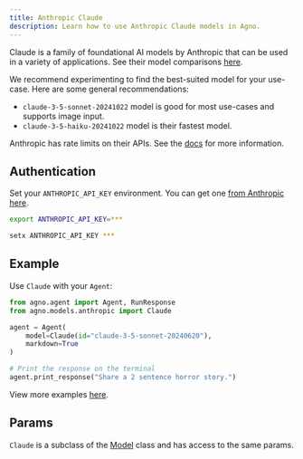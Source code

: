 ```yaml
---
title: Anthropic Claude
description: Learn how to use Anthropic Claude models in Agno.
---
```


Claude is a family of foundational AI models by Anthropic that can be used in a variety of applications.
See their model comparisons [here](https://docs.anthropic.com/en/docs/about-claude/models#model-comparison-table).

We recommend experimenting to find the best-suited model for your use-case. Here are some general recommendations:

- `claude-3-5-sonnet-20241022` model is good for most use-cases and supports image input.
- `claude-3-5-haiku-20241022` model is their fastest model.

Anthropic has rate limits on their APIs. See the [docs](https://docs.anthropic.com/en/api/rate-limits#response-headers) for more information.

## Authentication

Set your `ANTHROPIC_API_KEY` environment. You can get one [from Anthropic here](https://console.anthropic.com/settings/keys).

<CodeGroup>

```bash Mac
export ANTHROPIC_API_KEY=***
```

```bash Windows
setx ANTHROPIC_API_KEY ***
```

</CodeGroup>

## Example

Use `Claude` with your `Agent`:

<CodeGroup>

```python agent.py
from agno.agent import Agent, RunResponse
from agno.models.anthropic import Claude

agent = Agent(
    model=Claude(id="claude-3-5-sonnet-20240620"),
    markdown=True
)

# Print the response on the terminal
agent.print_response("Share a 2 sentence horror story.")
```

</CodeGroup>

<Note> View more examples [here](../examples/models/anthropic). </Note>

## Params

<Snippet file="model-claude-params.mdx" />

`Claude` is a subclass of the [Model](/reference/models/model) class and has access to the same params.
